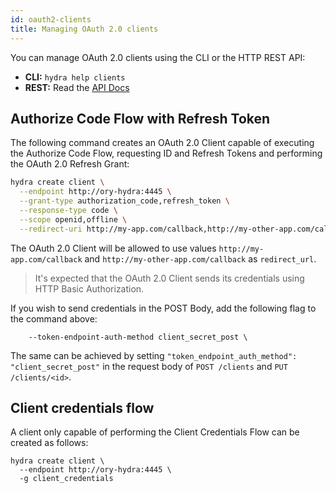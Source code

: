 ```yaml
---
id: oauth2-clients
title: Managing OAuth 2.0 clients
---
```


You can manage OAuth 2.0 clients using the CLI or the HTTP REST API:

- **CLI:** `hydra help clients`
- **REST:** Read the [API Docs](../reference/api.mdx)

## Authorize Code Flow with Refresh Token

The following command creates an OAuth 2.0 Client capable of executing the Authorize Code Flow, requesting ID and Refresh Tokens
and performing the OAuth 2.0 Refresh Grant:

```sh
hydra create client \
  --endpoint http://ory-hydra:4445 \
  --grant-type authorization_code,refresh_token \
  --response-type code \
  --scope openid,offline \
  --redirect-uri http://my-app.com/callback,http://my-other-app.com/callback
```

The OAuth 2.0 Client will be allowed to use values `http://my-app.com/callback` and `http://my-other-app.com/callback` as
`redirect_url`.

> It's expected that the OAuth 2.0 Client sends its credentials using HTTP Basic Authorization.

If you wish to send credentials in the POST Body, add the following flag to the command above:

```
    --token-endpoint-auth-method client_secret_post \
```

The same can be achieved by setting `"token_endpoint_auth_method": "client_secret_post"` in the request body of `POST /clients`
and `PUT /clients/<id>`.

## Client credentials flow

A client only capable of performing the Client Credentials Flow can be created as follows:

```
hydra create client \
  --endpoint http://ory-hydra:4445 \
  -g client_credentials
```
